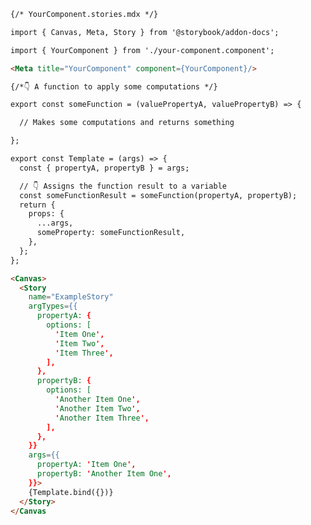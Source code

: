 ```md
{/* YourComponent.stories.mdx */}

import { Canvas, Meta, Story } from '@storybook/addon-docs';

import { YourComponent } from './your-component.component';

<Meta title="YourComponent" component={YourComponent}/>

{/*👇 A function to apply some computations */}

export const someFunction = (valuePropertyA, valuePropertyB) => {

  // Makes some computations and returns something

};

export const Template = (args) => {
  const { propertyA, propertyB } = args;

  // 👇 Assigns the function result to a variable 
  const someFunctionResult = someFunction(propertyA, propertyB);
  return {
    props: {
      ...args,
      someProperty: someFunctionResult,
    },
  };
};

<Canvas>
  <Story
    name="ExampleStory"
    argTypes={{
      propertyA: {
        options: [
          'Item One',
          'Item Two',
          'Item Three',
        ],
      },
      propertyB: {
        options: [
          'Another Item One',
          'Another Item Two',
          'Another Item Three',
        ],
      },
    }}
    args={{
      propertyA: 'Item One',
      propertyB: 'Another Item One',
    }}>
    {Template.bind({})}
  </Story>
</Canvas
```